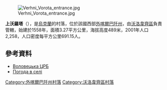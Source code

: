 {{coord|48|44|48|N|23|8|50|E|scale:100000|display=title}}

[[Image:Verhni_Vorota_entrance.jpg|right]]

'''上沃羅塔'''（{{lang-uk|Верхні Ворота}}），是[[烏克蘭|烏克蘭]]的村落，位於該國西部[[外喀爾巴阡州|外喀爾巴阡州]]，由[[沃洛韋齊區|沃洛韋齊區]]負責管轄，始建於1558年，面積3.27平方公里，海拔高度489米，2001年人口2,258，人口密度每平方公里691.15人。

==參考資料==
*[http://volbiblioteka.blogspot.sk/p/blog-page_3.html Воловецька ЦРБ] {{Wayback|url=http://volbiblioteka.blogspot.sk/p/blog-page_3.html |date=20170313065206 }}
*[http://weather.in.ua/ua/zakarpatskaja/3214 Погода в селі ] {{Wayback|url=http://weather.in.ua/ua/zakarpatskaja/3214 |date=20220325203856 }}

{{DEFAULTSORT:Верхні Ворота}}

[[Category:外喀爾巴阡州村落|Category:外喀爾巴阡州村落]]
[[Category:沃洛韋齊區村落|Category:沃洛韋齊區村落]]


{{Zakarpattia-geo-stub}}